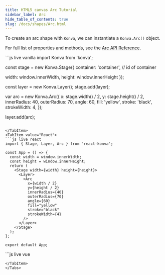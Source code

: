 ---
title: HTML5 canvas Arc Tutorial
sidebar_label: Arc
hide_table_of_contents: true
slug: /docs/shapes/Arc.html
---

To create an arc shape with `Konva`, we can instantiate a `Konva.Arc()` object.

For full list of properties and methods, see the [Arc API Reference](/docs/api/Konva.Arc.html).


<Tabs>
  <TabItem value="Vanilla" default>
```js live vanilla
import Konva from 'konva';

const stage = new Konva.Stage({
  container: 'container', // id of container <div>
  width: window.innerWidth,
  height: window.innerHeight
});

const layer = new Konva.Layer();
stage.add(layer);

var arc = new Konva.Arc({
  x: stage.width() / 2,
  y: stage.height() / 2,
  innerRadius: 40,
  outerRadius: 70,
  angle: 60,
  fill: 'yellow',
  stroke: 'black',
  strokeWidth: 4,
});

layer.add(arc);
````

</TabItem>
<TabItem value="React">
```js live react
import { Stage, Layer, Arc } from 'react-konva';

const App = () => {
  const width = window.innerWidth;
  const height = window.innerHeight;
  return (
    <Stage width={width} height={height}>
      <Layer>
        <Arc
          x={width / 2}
          y={height / 2}
          innerRadius={40}
          outerRadius={70}
          angle={60}
          fill="yellow"
          stroke="black"
          strokeWidth={4}
        />
      </Layer>
    </Stage>
  );
};

export default App;
````

</TabItem>
<TabItem value="Vue">
```js live vue
<template>
  <v-stage :config="{ width, height }">
    <v-layer>
      <v-arc :config="arcConfig">
      </v-arc>
    </v-layer>
  </v-stage>
</template>

<script setup>
const width = window.innerWidth;
const height = window.innerHeight;

const arcConfig = {
  x: width / 2,
  y: height / 2,
  innerRadius: 40,
  outerRadius: 70,
  angle: 60,
  fill: 'yellow',
  stroke: 'black',
  strokeWidth: 4,
};
</script>

```
</TabItem>
</Tabs>

```
